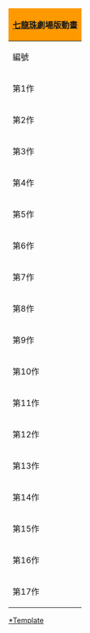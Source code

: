 {| style="margin:0 auto; font-size:80%; clear:both;" class="toc wikitable noprint"
|-
! colspan="4" style="background-color:#FF9900; border:1px" | [[七龍珠]]劇場版動畫
|-
! 編號 !! 名稱 !! 公開放映時期 !! 敵方
|-
! style="white-space:nowrap;" | 第1作
| style="white-space:nowrap;" | [[七龍珠 神龍傳說|神龍傳說]]
| style="white-space:nowrap;" | [[1986年]]冬
| style="white-space:nowrap;" | {{lang|ja|グルメス王}}
|-
! style="white-space:nowrap;" | 第2作
| style="white-space:nowrap;" | [[七龍珠 魔神城的睡美人|魔神城的睡美人]]
| style="white-space:nowrap;" | [[1987年]]夏
| style="white-space:nowrap;" | {{lang|ja|ルシフェル}}
|-
! style="white-space:nowrap;" | 第3作
| style="white-space:nowrap;" | [[七龍珠 摩訶不思議大冒險|摩訶不思議大冒險]]
| style="white-space:nowrap;" | [[1988年]]夏
| style="white-space:nowrap;" | 鶴仙人・桃白白兄弟
|-
! style="white-space:nowrap;" | 第4作
| style="white-space:nowrap;" | [[七龍珠Z 把我的悟飯還來!!|把我的悟飯還來!!]]
| style="white-space:nowrap;" | [[1989年]]夏
| style="white-space:nowrap;" | {{lang|ja|ガーリックJr.一味}}
|-
! style="white-space:nowrap;" | 第5作
| style="white-space:nowrap;" | [[七龍珠Z 世界最強的高手|世界最強的高手]]
| style="white-space:nowrap;" | [[1990年]]春
| style="white-space:nowrap;" | {{lang|ja|Dr.ウィロー一味}}
|-
! style="white-space:nowrap;" | 第6作
| style="white-space:nowrap;" | [[七龍珠Z 地球超級大決戰|地球超級大決戰]]
| style="white-space:nowrap;" | [[1990年]]夏
| style="white-space:nowrap;" | {{lang|ja|ターレス一味}}
|-
! style="white-space:nowrap;" | 第7作
| style="white-space:nowrap;" | [[七龍珠Z 超級賽亞人孫悟空|超級賽亞人孫悟空]]
| style="white-space:nowrap;" | [[1991年]]春
| style="white-space:nowrap;" | {{lang|ja|スラッグ一味}}
|-
! style="white-space:nowrap;" | 第8作
| style="white-space:nowrap;" | [[七龍珠Z 最強對最強|最強對最強]]
| style="white-space:nowrap;" | [[1991年]]夏
| style="white-space:nowrap;" | {{lang|ja|クウラ一味}}
|-
! style="white-space:nowrap;" | 第9作
| style="white-space:nowrap;" | [[七龍珠Z 激突!!100億能量的戰士們|激突!!100億能量的戰士們]]
| style="white-space:nowrap;" | [[1992年]]春
| style="white-space:nowrap;" | {{lang|ja|メタルクウラ}}
|-
! style="white-space:nowrap;" | 第10作
| style="white-space:nowrap;" | [[七龍珠Z 極限之戰!!三大超級賽亞人|極限之戰!!三大超級賽亞人]]
| style="white-space:nowrap;" | [[1992年]]夏
| style="white-space:nowrap;" | 人造人間13号・14号・15号
|-
! style="white-space:nowrap;" | 第11作
| style="white-space:nowrap;" | [[七龍珠Z 燃燒吧!!熱戰·烈戰·超激戰|燃燒吧!!熱戰·烈戰·超激戰]]
| style="white-space:nowrap;" | [[1993年]]春
| style="white-space:nowrap;" | {{lang|ja|ブロリー}}
|-
! style="white-space:nowrap;" | 第12作
| style="white-space:nowrap;" | [[七龍珠Z 銀河面臨危機!!身手不凡的高手|銀河面臨危機!!身手不凡的高手]]
| style="white-space:nowrap;" | [[1993年]]夏
| style="white-space:nowrap;" | {{lang|ja|ボージャック一味}}
|-
! style="white-space:nowrap;" | 第13作
| style="white-space:nowrap;" | [[七龍珠Z 危險的二人!超級戰士難以安枕|危險的二人!超級戰士難以安枕]]
| style="white-space:nowrap;" | [[1994年]]春
| style="white-space:nowrap;" | {{lang|ja|復活ブロリー}}
|-
! style="white-space:nowrap;" | 第14作
| style="white-space:nowrap;" | [[七龍珠Z 超級戰士撃破!!勝利的勇士是我|超級戰士撃破!!勝利的勇士是我]]
| style="white-space:nowrap;" | [[1994年]]夏
| style="white-space:nowrap;" | {{lang|ja|バイオブロリー}}
|-
! style="white-space:nowrap;" | 第15作
| style="white-space:nowrap;" | [[七龍珠Z 復活的融合!!悟空和達爾|復活的融合!!悟空和達爾]]
| style="white-space:nowrap;" | [[1995年]]春
| style="white-space:nowrap;" | {{lang|ja|ジャネンバ}}
|-
! style="white-space:nowrap;" | 第16作
| style="white-space:nowrap;" | [[七龍珠Z 龍拳爆發!!悟空捨我其誰|龍拳爆發!!悟空捨我其誰]]
| style="white-space:nowrap;" | [[1995年]]夏
| style="white-space:nowrap;" | {{lang|ja|ヒルデガーン}}
|-
! style="white-space:nowrap;" | 第17作
| style="white-space:nowrap;" | [[七龍珠 最強之道|最強之道]]
| style="white-space:nowrap;" | [[1996年]]春
| style="white-space:nowrap;" | 紅領巾軍
|}
<noinclude>

[[Category:七龍珠電影|*Template]]


</noinclude>